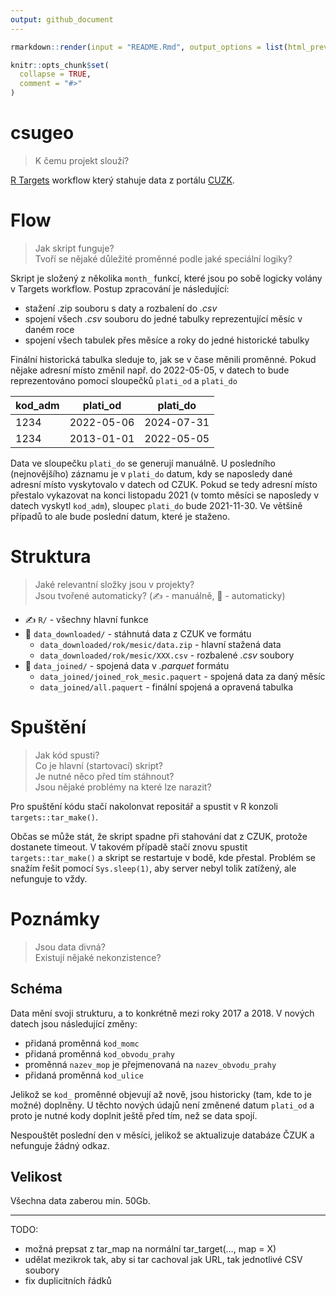 ```yaml
---
output: github_document
---
```


<!-- README.md is generated from README.Rmd. Please edit that file -->

```r
rmarkdown::render(input = "README.Rmd", output_options = list(html_preview = FALSE))
```

```r
knitr::opts_chunk$set(
  collapse = TRUE,
  comment = "#>"
)
```

# csugeo

> K čemu projekt slouží?

[R Targets](https://books.ropensci.org/targets/) workflow který stahuje data z
portálu [CUZK](https://vdp.cuzk.cz/).

# Flow

> Jak skript funguje? <br/>
> Tvoří se nějaké důležité proměnné podle jaké speciální logiky? <br/>

Skript je složený z několika `month_` funkcí, které jsou po sobě logicky volány 
v Targets workflow. Postup zpracování je následující:

- stažení .zip souboru s daty a rozbalení do *.csv*
- spojení všech *.csv* souboru do jedné tabulky reprezentující měsíc v daném roce
- spojení všech tabulek přes měsíce a roky do jedné historické tabulky

Finální historická tabulka sleduje to, jak se v čase měnili proměnné. Pokud
nějake adresní místo změnil např. do 2022-05-05, v datech to bude reprezentováno
pomocí sloupečků `plati_od` a `plati_do`

| kod_adm | plati_od   | plati_do   |
|---------|------------|------------|
| 1234    | 2022-05-06 | 2024-07-31 |
| 1234    | 2013-01-01 | 2022-05-05 |

Data ve sloupečku `plati_do` se generují manuálně. U posledního (nejnovějšího)
záznamu je v `plati_do` datum, kdy se naposledy dané adresní místo vyskytovalo
v datech od CZUK. Pokud se tedy adresní místo přestalo vykazovat na konci
listopadu 2021 (v tomto měsíci se naposledy v datech vyskytl `kod_adm`), 
sloupec `plati_do` bude 2021-11-30. Ve většině případů to ale bude poslední
datum, které je staženo.

# Struktura

> Jaké relevantní složky jsou v projekty? <br/>
> Jsou tvořené automaticky? (✍️ - manuálně, 🤖 - automaticky) <br/>

- ✍️ `R/` - všechny hlavní funkce
- 🤖 `data_downloaded/` - stáhnutá data z CZUK ve formátu
  - `data_downloaded/rok/mesic/data.zip` - hlavní stažená data 
  - `data_downloaded/rok/mesic/XXX.csv` - rozbalené *.csv* soubory
- 🤖 `data_joined/` - spojená data v *.parquet* formátu
  - `data_joined/joined_rok_mesic.paquert` - spojená data za daný měsíc
  - `data_joined/all.paquert` - finální spojená a opravená tabulka

# Spuštění

> Jak kód spusti? <br/>
> Co je hlavní (startovací) skript? <br/>
> Je nutné něco před tím stáhnout? <br/>
> Jsou nějaké problémy na které lze narazit? <br/>

Pro spuštění kódu stačí nakolonvat repositář a spustit v R konzoli
`targets::tar_make()`.

Občas se může stát, že skript spadne při stahování
dat z CZUK, protože dostanete timeout. V takovém případě stačí znovu spustit
`targets::tar_make()` a skript se restartuje v bodě, kde přestal. Problém se
snažím řešit pomocí `Sys.sleep(1)`, aby server nebyl tolik zatížený, ale 
nefunguje to vždy.

# Poznámky

> Jsou data divná? <br/>
> Existují nějaké nekonzistence? <br/>

## Schéma

Data mění svoji strukturu, a to konkrétně mezi roky 2017 a 2018.
V nových datech jsou následující změny:

- přidaná proměnná `kod_momc`
- přidaná proměnná `kod_obvodu_prahy`
- proměnná `nazev_mop` je přejmenovaná na `nazev_obvodu_prahy`
- přidaná proměnná `kod_ulice`

Jelikož se `kod_` proměnné objevují až nově, jsou historicky (tam, kde to je možné) doplněny. U těchto nových údajů není změnené datum `plati_od` a proto
je nutné kody doplnit ještě před tím, než se data spojí.

Nespouštět poslední den v měsíci, jelikož se aktualizuje databáze ČZUK
a nefunguje žádný odkaz.

## Velikost

Všechna data zaberou min. 50Gb.

- - -

TODO:

- možná prepsat z tar_map na normální tar_target(..., map = X)
- udělat mezikrok tak, aby si tar cachoval jak URL, tak jednotlivé CSV soubory
- fix duplicitních řádků